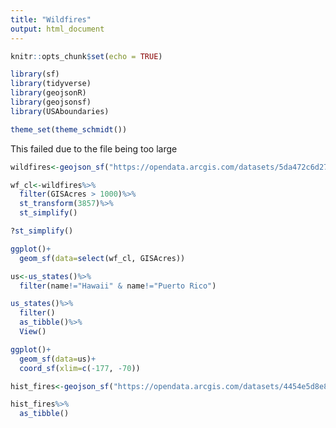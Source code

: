 ```yaml
---
title: "Wildfires"
output: html_document
---
```


```r
knitr::opts_chunk$set(echo = TRUE)
```

```r
library(sf)
library(tidyverse)
library(geojsonR)
library(geojsonsf)
library(USAboundaries)

theme_set(theme_schmidt())
```

This failed due to the file being too large
```r
wildfires<-geojson_sf("https://opendata.arcgis.com/datasets/5da472c6d27b4b67970acc7b5044c862_0.geojson")

wf_cl<-wildfires%>%
  filter(GISAcres > 1000)%>%
  st_transform(3857)%>%
  st_simplify()

?st_simplify()

ggplot()+
  geom_sf(data=select(wf_cl, GISAcres))

us<-us_states()%>%
  filter(name!="Hawaii" & name!="Puerto Rico")

us_states()%>%
  filter()
  as_tibble()%>%
  View()

ggplot()+
  geom_sf(data=us)+
  coord_sf(xlim=c(-177, -70))

```

```r
hist_fires<-geojson_sf("https://opendata.arcgis.com/datasets/4454e5d8e8c44b0280258b51bcf24794_0.geojson")

hist_fires%>%
  as_tibble()
```



